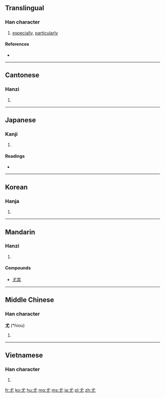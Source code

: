 {{also|尢}}
==Translingual==

===Han character===
{{Han char|rn=43|rad=尢|as=01|sn=4|four=4301<sub>0</sub>|canj=戈大山 (IKU)}}

# [[especially]], [[particularly]]

====References====
* {{Han ref|kx=0298.030|dkj=07543|dj=0593.050|hdz=10551.140|uh=5C24|ud=23588|bh=A4D7|bd=42199}}

----

==Cantonese==

===Hanzi===
{{yue-hanzi|jyut=|y=yau4}}

# {{defn|Cantonese|sort=尢01}}

----

==Japanese==

===Kanji===
{{ja-kanji|grade=|rs=尢01}}

# {{defn|Japanese|sort=尢01}}

====Readings====
* {{ja-readings|on=[[ゆう]] (yū)|kun=[[とがめる]] (togameru), [[とが]] (toga), [[もっとも]] (mottomo)}}

----

==Korean==

===Hanja===
{{ko-hanja|hangeul=우|rv=u|mr=u}}

# {{defn|Korean|sort=尢01}}

----

==Mandarin==

===Hanzi===
{{cmn-hanzi|pin=[[yóu]] ([[you2]])|wg=yu<sup>2</sup>}}

# {{defn|Mandarin|sort=尢01}}

====Compounds====
{{top2}}
* [[尤其]]
{{bottom}}

----

==Middle Chinese==

===Han character===
'''尤''' (*hiou)<!--asterisk indicates that this is a reconstructed pronunciation-->

# {{defn|Middle Chinese|sort=尢01}}

----

==Vietnamese==

===Han character===
{{vi-hantu|[[vưu]]|rs=尢01}}

# {{defn|Vietnamese|sort=尢01}}

[[fr:尤]]
[[ko:尤]]
[[hu:尤]]
[[mg:尤]]
[[ms:尤]]
[[ja:尤]]
[[pl:尤]]
[[zh:尤]]